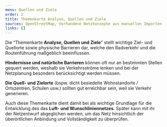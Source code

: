 ```yaml
---
menu: Quellen und Ziele
order: 2
title: Themenkarte Analyse, Quellen und Ziele
sources: OpenStreetMap, Vorhandene Netzkonzepte aus manuellen Importen
links: []
---
```

Die “Themenkarte **Analyse, Quellen und Ziele**” stellt wichtige Ziel- und Quellorte sowie physische Barrieren dar, welche den Radverkehr und die Routenführung maßgeblich beeinflussen.

**Hindernisse und natürliche Barrieren** können oft nur an bestimmten Stellen gequert werden, weshalb sie Verkehrsströme lenken und bei der Netzplanung besonders berücksichtigt werden müssen.

**Die Quell- und Zielorte** (bspw. dicht besiedelte Wohnstandorte / Ortszentren, Schulen usw.) sollten gut erreichbar sein, weil sie Verkehr generieren.&#x20;

Auch diese Themenkarte dient damit bei als wichtige Grundlage für die Entwicklung des das **Luft- und Wunschliniennetzes**. Später kann mit ihr der Netzentwurf abgeglichen werden, um das Netz hinsichtlich der überörtlichen Anbindung und Vollständigkeit zu überprüfen.&#x20;
